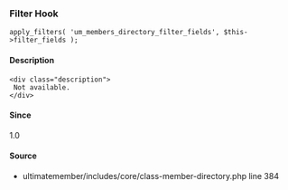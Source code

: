 
### Filter Hook    
    
```
apply_filters( 'um_members_directory_filter_fields', $this->filter_fields );
```

#### Description
    <div class="description">
     Not available.
    </div>

#### Since
<div class="description">
1.0
</div>

#### Source
  - <Link href="/developer/files/includes-core-class-member-directory#source-view.384">ultimatemember/includes/core/class-member-directory.php</Link> <Link href="/developer/files/includes-core-class-member-directory#source-view.384">line 384</Link>

